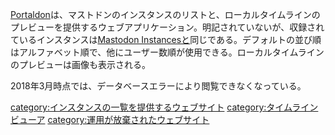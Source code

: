 {{Infobox software
| Name = {{Ruby|Portaldon|ポータルドン}}
<!--| Image = -->
| Developer = IZWX Inc.
| Platform = ウェブ
| Launch = 不明
| Web = http://portaldon.info/
}}

[http://portaldon.info/ Portaldon]は、マストドンのインスタンスのリストと、ローカルタイムラインのプレビューを提供するウェブアプリケーション。明記されていないが、収録されているインスタンスは[[Mastodon Instances]]と同じである。デフォルトの並び順はアルファベット順で、他にユーザー数順が使用できる。ローカルタイムラインのプレビューは画像も表示される。

2018年3月時点では、データベースエラーにより閲覧できなくなっている。

[[category:インスタンスの一覧を提供するウェブサイト]]
[[category:タイムラインビューア]]
[[category:運用が放棄されたウェブサイト]]
{{DEFAULTSORT:portaldon}}